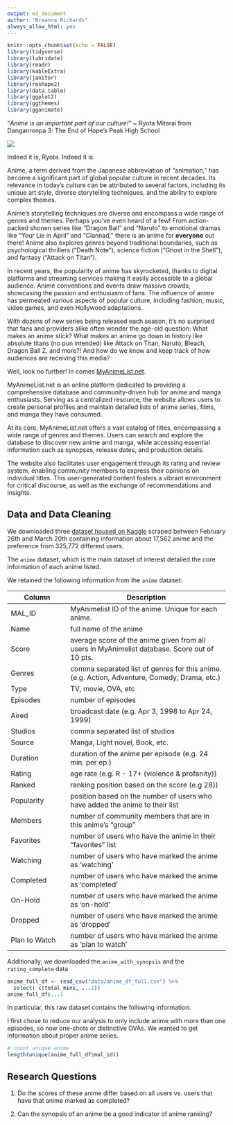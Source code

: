 ```yaml
---
output: md_document
author: "Breanna Richards"
always_allow_html: yes
---
```


```r
knitr::opts_chunk$set(echo = FALSE)
library(tidyverse)
library(lubridate)
library(readr)
library(kableExtra)
library(janitor)
library(reshape2)
library(data.table)
library(ggplot2)
library(ggthemes)
library(gganimate)

```

"*Anime is an important part of our culture!*" \~ Ryota Mitarai from Danganronpa 3: The End of Hope's Peak High School

![](./img/spy-family.gif)

Indeed it is, Ryota. Indeed it is.

Anime, a term derived from the Japanese abbreviation of "animation," has become a significant part of global popular culture in recent decades. Its relevance in today's culture can be attributed to several factors, including its unique art style, diverse storytelling techniques, and the ability to explore complex themes.

Anime's storytelling techniques are diverse and encompass a wide range of genres and themes. Perhaps you've even heard of a few! From action-packed shonen series like "Dragon Ball" and "Naruto" to emotional dramas like "Your Lie in April" and "Clannad," there is an anime for **everyone** out there! Anime also explores genres beyond traditional boundaries, such as psychological thrillers ("Death Note"), science fiction ("Ghost in the Shell"), and fantasy ("Attack on Titan").

In recent years, the popularity of anime has skyrocketed, thanks to digital platforms and streaming services making it easily accessible to a global audience. Anime conventions and events draw massive crowds, showcasing the passion and enthusiasm of fans. The influence of anime has permeated various aspects of popular culture, including fashion, music, video games, and even Hollywood adaptations.

With dozens of new series being released each season, it's no surprised that fans and providers alike often wonder the age-old question: What makes an anime stick? What makes an anime go down in history like absolute titans (no pun intended) like Attack on Titan, Naruto, Bleach, Dragon Ball Z, and more?! And how do we know and keep track of how audiences are receiving this media?

Well, look no further! In comes [MyAnimeList.net](https://myanimelist.net/).

MyAnimeList.net is an online platform dedicated to providing a comprehensive database and community-driven hub for anime and manga enthusiasts. Serving as a centralized resource, the website allows users to create personal profiles and maintain detailed lists of anime series, films, and manga they have consumed.

At its core, MyAnimeList.net offers a vast catalog of titles, encompassing a wide range of genres and themes. Users can search and explore the database to discover new anime and manga, while accessing essential information such as synopses, release dates, and production details.

The website also facilitates user engagement through its rating and review system, enabling community members to express their opinions on individual titles. This user-generated content fosters a vibrant environment for critical discourse, as well as the exchange of recommendations and insights.

## Data and Data Cleaning

We downloaded three [dataset housed on Kaggle](https://www.kaggle.com/datasets/hernan4444/anime-recommendation-database-2020?select=anime.csv) scraped between February 26th and March 20th containing information about 17,562 anime and the preference from 325,772 different users.

The `anime` dataset, which is the main dataset of interest detailed the core information of each anime listed.

We retained the following information from the `anime` dataset:

+-----------------------------------+-----------------------------------------------------------------------------------------------+
| Column                            | Description                                                                                   |
+===================================+===============================================================================================+
| MAL_ID                            | MyAnimelist ID of the anime. Unique for each anime.                                           |
+-----------------------------------+-----------------------------------------------------------------------------------------------+
| Name                              | full name of the anime                                                                        |
+-----------------------------------+-----------------------------------------------------------------------------------------------+
| Score                             | average score of the anime given from all users in MyAnimelist database. Score out of 10 pts. |
+-----------------------------------+-----------------------------------------------------------------------------------------------+
| Genres                            | comma separated list of genres for this anime. (e.g. Action, Adventure, Comedy, Drama, etc.)  |
+-----------------------------------+-----------------------------------------------------------------------------------------------+
| Type                              | TV, movie, OVA, etc                                                                           |
+-----------------------------------+-----------------------------------------------------------------------------------------------+
| Episodes                          | number of episodes                                                                            |
+-----------------------------------+-----------------------------------------------------------------------------------------------+
| Aired                             | broadcast date (e.g. Apr 3, 1998 to Apr 24, 1999)                                             |
+-----------------------------------+-----------------------------------------------------------------------------------------------+
| Studios                           | comma separated list of studios                                                               |
+-----------------------------------+-----------------------------------------------------------------------------------------------+
| Source                            | Manga, Light novel, Book, etc.                                                                |
+-----------------------------------+-----------------------------------------------------------------------------------------------+
| Duration                          | duration of the anime per episode (e.g. 24 min. per ep.)                                      |
+-----------------------------------+-----------------------------------------------------------------------------------------------+
| Rating                            | age rate (e.g. R - 17+ (violence & profanity))                                                |
+-----------------------------------+-----------------------------------------------------------------------------------------------+
| Ranked                            | ranking position based on the score (e.g 28))                                                 |
+-----------------------------------+-----------------------------------------------------------------------------------------------+
| Popularity                        | position based on the number of users who have added the anime to their list                  |
+-----------------------------------+-----------------------------------------------------------------------------------------------+
| Members                           | number of community members that are in this anime's "group"                                  |
+-----------------------------------+-----------------------------------------------------------------------------------------------+
| Favorites                         | number of users who have the anime in their "favorites" list                                  |
+-----------------------------------+-----------------------------------------------------------------------------------------------+
| Watching                          | number of users who have marked the anime as 'watching'                                       |
+-----------------------------------+-----------------------------------------------------------------------------------------------+
| Completed                         | number of users who have marked the anime as 'completed'                                      |
+-----------------------------------+-----------------------------------------------------------------------------------------------+
| On-Hold                           | number of users who have marked the anime as 'on-hold'                                        |
+-----------------------------------+-----------------------------------------------------------------------------------------------+
| Dropped                           | number of users who have marked the anime as 'dropped'                                        |
+-----------------------------------+-----------------------------------------------------------------------------------------------+
| Plan to Watch                     | number of users who have marked the anime as 'plan to watch'                                  |
+-----------------------------------+-----------------------------------------------------------------------------------------------+

Additionally, we downloaded the `anime_with_synopsis` and the `rating_complete` data

```r

anime_full_df <- read_csv("data/anime_df_full.csv") %>%
  select(-c(total_mins, ...1)) 
anime_full_df$...1
```

In particular, this raw dataset contains the following information:

I first chose to reduce our analysis to only include anime with more than one episodes, so now one-shots or distinctive OVAs. We wanted to get information about proper anime series.

```r
# count unique anime
length(unique(anime_full_df$mal_id))

```

## Research Questions

1) Do the scores of these anime differ based on all users vs. users that have that anime marked as completed?

2) Can the synopsis of an anime be a good indicator of anime ranking?
